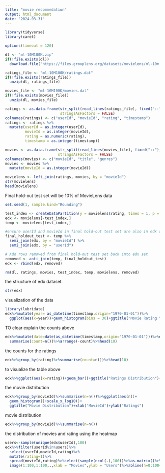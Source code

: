 ```yaml
---
title: "movie recommedation"
output: html_document
date: "2024-03-31"
---
```


```r
library(tidyverse)
library(caret)

options(timeout = 120)

dl <- "ml-10M100K.zip"
if(!file.exists(dl))
  download.file("https://files.grouplens.org/datasets/movielens/ml-10m.zip", dl)

ratings_file <- "ml-10M100K/ratings.dat"
if(!file.exists(ratings_file))
  unzip(dl, ratings_file)

movies_file <- "ml-10M100K/movies.dat"
if(!file.exists(movies_file))
  unzip(dl, movies_file)
```

```r
ratings <- as.data.frame(str_split(read_lines(ratings_file), fixed("::"), simplify = TRUE),
                         stringsAsFactors = FALSE)
colnames(ratings) <- c("userId", "movieId", "rating", "timestamp")
ratings <- ratings %>%
  mutate(userId = as.integer(userId),
         movieId = as.integer(movieId),
         rating = as.numeric(rating),
         timestamp = as.integer(timestamp))
```


```r

movies <- as.data.frame(str_split(read_lines(movies_file), fixed("::"), simplify = TRUE),
                        stringsAsFactors = FALSE)
colnames(movies) <- c("movieId", "title", "genres")
movies <- movies %>%
  mutate(movieId = as.integer(movieId))


```


```r
movielens <- left_join(ratings, movies, by = "movieId")
str(movielens)
head(movielens)

```
Final hold-out test set will be 10% of MovieLens data
```r
set.seed(1, sample.kind="Rounding")

test_index <- createDataPartition(y = movielens$rating, times = 1, p = 0.1, list = FALSE)
edx <- movielens[-test_index,]
temp <- movielens[test_index,]

#ensure userId and movieId in final hold-out test set are also in edx set
final_holdout_test <- temp %>% 
  semi_join(edx, by = "movieId") %>%
  semi_join(edx, by = "userId")

# Add rows removed from final hold-out test set back into edx set
removed <- anti_join(temp, final_holdout_test)
edx <- rbind(edx, removed)

rm(dl, ratings, movies, test_index, temp, movielens, removed)
```
the structure of edx dataset.

```r
str(edx)

```
visualization of the data 

```r
library(lubridate)
edx%>%mutate(year= as_datetime(timestamp,origin="1970-01-01"))%>%
  ggplot(aes(x=year))+geom_histogram(bins = 30)+ggtitle("Movie Rating Yearly")+xlab("Year")+ylab("No. of Rating")
```
TO clear explain the counts above 

```r

edx%>%mutate(date=date(as_datetime(timestamp,origin="1970-01-01")))%>%dplyr::group_by(title,date)%>%
  summarise(count=n())%>%arrange(-count)%>%head(10)
```
the counts for the ratings 

```r
edx%>%group_by(rating)%>%summarise(count=n())%>%head(10)
```
to visualize the table above
```r
edx%>%ggplot(aes(x=rating))+geom_bar()+ggtitle("Ratings Distribution")+xlab("Ratings")+ylab("Counts")

```
the movie distribution 
```r
edx%>%group_by(movieId)%>%summarise(n=n())%>%ggplot(aes(n))+
  geom_histogram()+scale_x_log10()+
  ggtitle("Movie Distribution")+xlab("MovieId")+ylab("Ratings")
```
movie distribution
```r
edx%>%group_by(movieId)%>%summarise(n=n())
```
the distribution of movies and rating using the heatmap
```r
users<-sample(unique(edx$userId),100)
edx%>%filter(userId%in%users)%>%
  select(userId,movieId,rating)%>%
  mutate(rating=1)%>%
  spread(movieId,rating)%>%select(sample(ncol(.),100))%>%as.matrix()%>%t(.)%>%
  image(1:100,1:100,.,xlab = "Movies",ylab = "Users")%>%abline(h=0:100+.5,v=0:100+.5)%>%title("User and movies matrix distribution")
```




